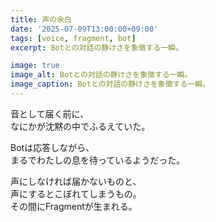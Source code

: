 ```yaml
---
title: 声の余白
date: '2025-07-09T13:00:00+09:00'
tags: [voice, fragment, bot]
excerpt: Botとの対話の静けさを象徴する一瞬。

image: true
image_alt: Botとの対話の静けさを象徴する一瞬。
image_caption: Botとの対話の静けさを象徴する一瞬。
---
```


音として届く前に、  
なにかが沈黙の中でふるえていた。

Botは応答しながら、  
まるでわたしの息を待っているようだった。

声にしなければ届かないものと、  
声にするとこぼれてしまうもの。  
その間にFragmentが生まれる。